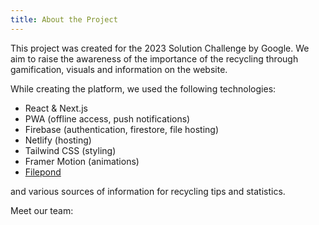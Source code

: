```yaml
---
title: About the Project
---
```


This project was created for the 2023 Solution Challenge by Google. We aim to raise the awareness of the importance of the recycling through gamification, visuals and information on the website.

While creating the platform, we used the following technologies:

- React & Next.js
- PWA (offline access, push notifications)
- Firebase (authentication, firestore, file hosting)
- Netlify (hosting)
- Tailwind CSS (styling)
- Framer Motion (animations)
- [Filepond](https://pqina.nl)

and various sources of information for recycling tips and statistics.

Meet our team: <PeopleCard linkedIn="abdulbaki-dursun" name="Abdulbaki Dursun" image="/images/people/baki.jpeg" /> <PeopleCard linkedIn="semihozdas" name="Semih Özdaş" image="/images/people/semih.jpeg" /> <PeopleCard linkedIn="kerimkara0" name="Kerim Kara" image="/images/people/kerim.png" />
